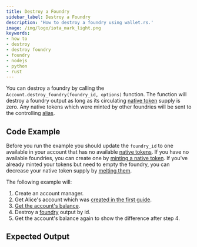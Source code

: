 ```yaml
---
title: Destroy a Foundry
sidebar_label: Destroy a Foundry
description: 'How to destroy a foundry using wallet.rs.'
image: /img/logo/iota_mark_light.png
keywords:
- how to
- destroy
- destroy foundry
- foundry
- nodejs
- python
- rust
---
```



You can destroy a foundry by calling the `Account.destroy_foundry(foundry_id, options)` function. The function will
destroy a foundry output as long as its circulating
[native token](https://wiki.iota.org/introduction/develop/explanations/ledger/foundry) supply is zero. Any native tokens
which were minted by other foundries will be sent to the controlling
[alias](https://wiki.iota.org/introduction/develop/explanations/ledger/alias).

## Code Example

Before you run the example you should update the `foundry_id` to one available in your account that has no available
[native tokens](https://wiki.iota.org/introduction/develop/explanations/ledger/foundry). If you have no available
foundries, you can create one by [minting a native token](./01_mint_native_token.mdx).  If you've already minted your
tokens but need to empty the foundry, you can decrease your native token supply by [melting them](./03_melt_native_token.mdx).


The following example will:

1. Create an account manager.
2. Get Alice's account which was [created in the first guide](../accounts_and_addresses/01_create_a_wallet_account.mdx).
3. [Get the account's balance](./../accounts_and_addresses/04_check_balance.mdx).
4. Destroy a [foundry](https://wiki.iota.org/introduction/develop/explanations/ledger/foundry) output by id.
5. Get the account's balance again to show the difference after step 4.

<Tabs groupId="language">
    <TabItem value="rust" label="Rust">
        <RustCode/>
    </TabItem>
    <TabItem value="nodejs" label="Nodejs">
        <NodejsCode/>
    </TabItem>
    <TabItem value="python" label="Python">
        <PythonCode/>
    </TabItem>
</Tabs>

## Expected Output

<Tabs groupId="language">
    <TabItem value="rust" label="Rust">
        <RustOutput/>
    </TabItem>
    <TabItem value="nodejs" label="Nodejs">
        <NodejsOutput/>
    </TabItem>
    <TabItem value="python" label="Python">
        <PythonOutput/>
    </TabItem>
</Tabs>

